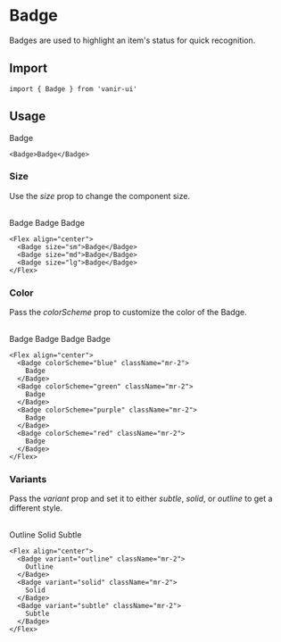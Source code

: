 
# Badge

Badges are used to highlight an item's status for quick recognition.

## Import

```tsx
import { Badge } from 'vanir-ui'
```

## Usage

<Example>
  <Flex>
    <Badge>Badge</Badge>
  </Flex>
</Example>

```tsx
<Badge>Badge</Badge>
```

### Size

Use the _size_ prop to change the component size.

<br />
<Example>
  <Flex align="center">
    <Badge size="sm" className="mr-2">
      Badge
    </Badge>
    <Badge size="md" className="mr-2">
      Badge
    </Badge>
    <Badge size="lg">Badge</Badge>
  </Flex>
</Example>

```tsx
<Flex align="center">
  <Badge size="sm">Badge</Badge>
  <Badge size="md">Badge</Badge>
  <Badge size="lg">Badge</Badge>
</Flex>
```

### Color

Pass the _colorScheme_ prop to customize the color of the Badge.

<br />
<Example>
  <Flex align="center">
    <Badge colorScheme="blue" className="mr-2">
      Badge
    </Badge>
    <Badge colorScheme="green" className="mr-2">
      Badge
    </Badge>
    <Badge colorScheme="purple" className="mr-2">
      Badge
    </Badge>
    <Badge colorScheme="red" className="mr-2">
      Badge
    </Badge>
  </Flex>
</Example>

```tsx
<Flex align="center">
  <Badge colorScheme="blue" className="mr-2">
    Badge
  </Badge>
  <Badge colorScheme="green" className="mr-2">
    Badge
  </Badge>
  <Badge colorScheme="purple" className="mr-2">
    Badge
  </Badge>
  <Badge colorScheme="red" className="mr-2">
    Badge
  </Badge>
</Flex>
```

### Variants

Pass the _variant_ prop and set it to either _subtle_, _solid_, or _outline_ to get a different style.

<br />
<Example>
  <Flex align="center">
    <Badge variant="outline" className="mr-2">
      Outline
    </Badge>
    <Badge variant="solid" className="mr-2">
      Solid
    </Badge>
    <Badge variant="subtle" className="mr-2">
      Subtle
    </Badge>
  </Flex>
</Example>

```tsx
<Flex align="center">
  <Badge variant="outline" className="mr-2">
    Outline
  </Badge>
  <Badge variant="solid" className="mr-2">
    Solid
  </Badge>
  <Badge variant="subtle" className="mr-2">
    Subtle
  </Badge>
</Flex>
```
